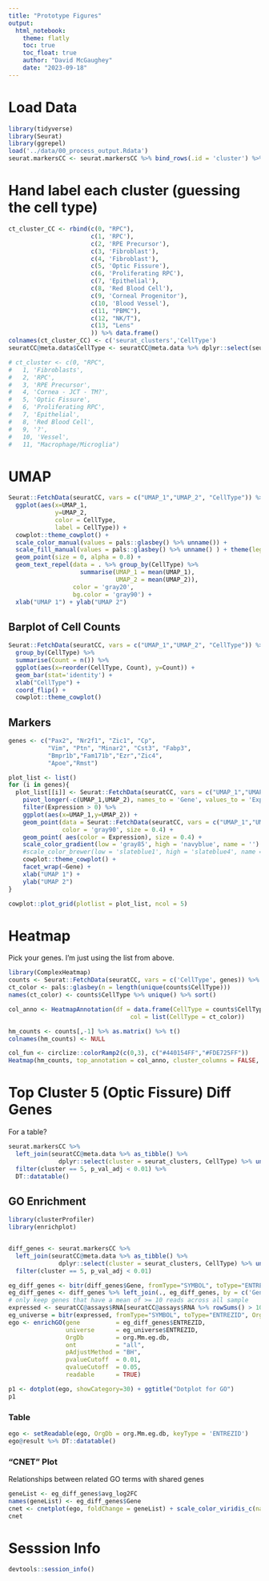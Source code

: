```yaml
---
title: "Prototype Figures"
output: 
  html_notebook:
    theme: flatly
    toc: true
    toc_float: true
    author: "David McGaughey"
    date: "2023-09-18"
---
```



# Load Data

```r
library(tidyverse)
library(Seurat)
library(ggrepel)
load('../data/00_process_output.Rdata')
seurat.markersCC <- seurat.markersCC %>% bind_rows(.id = 'cluster') %>% as_tibble(rownames = 'Gene') %>% mutate(Gene = gsub('\\.\\.\\.\\d+','',Gene))
```

# Hand label each cluster (guessing the cell type)
```r
ct_cluster_CC <- rbind(c(0, "RPC"),
                       c(1, 'RPC'),
                       c(2, 'RPE Precursor'),
                       c(3, 'Fibroblast'),
                       c(4, 'Fibroblast'),
                       c(5, 'Optic Fissure'),
                       c(6, 'Proliferating RPC'),
                       c(7, 'Epithelial'),
                       c(8, 'Red Blood Cell'),
                       c(9, 'Corneal Progenitor'),
                       c(10, 'Blood Vessel'),
                       c(11, "PBMC"),
                       c(12, "NK/T"),
                       c(13, "Lens"
                       )) %>% data.frame()
colnames(ct_cluster_CC) <- c('seurat_clusters','CellType')
seuratCC@meta.data$CellType <- seuratCC@meta.data %>% dplyr::select(seurat_clusters) %>% left_join(ct_cluster_CC) %>% pull(CellType)

# ct_cluster <- c(0, "RPC",
#   1, 'Fibroblasts',
#   2, 'RPC',
#   3, 'RPE Precursor',
#   4, 'Cornea - JCT - TM?',
#   5, 'Optic Fissure',
#   6, 'Proliferating RPC',
#   7, 'Epithelial',
#   8, 'Red Blood Cell',
#   9, '?',
#   10, 'Vessel',
#   11, "Macrophage/Microglia")

```

# UMAP

```r
Seurat::FetchData(seuratCC, vars = c("UMAP_1","UMAP_2", "CellType")) %>%
  ggplot(aes(x=UMAP_1,
             y=UMAP_2, 
             color = CellType, 
             label = CellType)) +
  cowplot::theme_cowplot() +
  scale_color_manual(values = pals::glasbey() %>% unname()) +
  scale_fill_manual(values = pals::glasbey() %>% unname() ) + theme(legend.position = "none") +
  geom_point(size = 0, alpha = 0.8) +
  geom_text_repel(data = . %>% group_by(CellType) %>%
                    summarise(UMAP_1 = mean(UMAP_1),
                              UMAP_2 = mean(UMAP_2)),
                  color = 'gray20',
                  bg.color = 'gray90') +
  xlab("UMAP 1") + ylab("UMAP 2")
```

## Barplot of Cell Counts
```r
Seurat::FetchData(seuratCC, vars = c("UMAP_1","UMAP_2", "CellType")) %>%
  group_by(CellType) %>% 
  summarise(Count = n()) %>% 
  ggplot(aes(x=reorder(CellType, Count), y=Count)) + 
  geom_bar(stat='identity') +
  xlab("CellType") +
  coord_flip() + 
  cowplot::theme_cowplot()
```

## Markers

```r
genes <- c("Pax2", "Nr2f1", "Zic1", "Cp", 
           "Vim", "Ptn", "Minar2", "Cst3", "Fabp3",
           "Bmpr1b","Fam171b","Ezr","Zic4",
           "Apoe","Rmst")

plot_list <- list()
for (i in genes){
  plot_list[[i]] <- Seurat::FetchData(seuratCC, vars = c("UMAP_1","UMAP_2", i)) %>% 
    pivot_longer(-c(UMAP_1,UMAP_2), names_to = 'Gene', values_to = 'Expression') %>% 
    filter(Expression > 0) %>% 
    ggplot(aes(x=UMAP_1,y=UMAP_2)) + 
    geom_point(data = Seurat::FetchData(seuratCC, vars = c("UMAP_1","UMAP_2")),
               color = 'gray90', size = 0.4) +
    geom_point( aes(color = Expression), size = 0.4) +
    scale_color_gradient(low = 'gray85', high = 'navyblue', name = '') +
    #scale_color_brewer(low = 'slateblue1', high = 'slateblue4', name = '') +
    cowplot::theme_cowplot() + 
    facet_wrap(~Gene) + 
    xlab("UMAP 1") + 
    ylab("UMAP 2")
}

cowplot::plot_grid(plotlist = plot_list, ncol = 5)
```


# Heatmap   
Pick your genes. I'm just using the list from above.
```r
library(ComplexHeatmap)
counts <- Seurat::FetchData(seuratCC, vars = c('CellType', genes)) %>% arrange(CellType) 
ct_color <- pals::glasbey(n = length(unique(counts$CellType)))
names(ct_color) <- counts$CellType %>% unique() %>% sort()

col_anno <- HeatmapAnnotation(df = data.frame(CellType = counts$CellType %>% factor()),
                                  col = list(CellType = ct_color))

hm_counts <- counts[,-1] %>% as.matrix() %>% t()
colnames(hm_counts) <- NULL

col_fun <- circlize::colorRamp2(c(0,3), c("#440154FF","#FDE725FF"))
Heatmap(hm_counts, top_annotation = col_anno, cluster_columns = FALSE, col = col_fun, name = ' ' )
```



# Top Cluster 5 (Optic Fissure) Diff Genes

For a table?
```r

seurat.markersCC %>%  
  left_join(seuratCC@meta.data %>% as_tibble() %>% 
              dplyr::select(cluster = seurat_clusters, CellType) %>% unique()) %>% 
  filter(cluster == 5, p_val_adj < 0.01) %>% 
  DT::datatable()

```

## GO Enrichment 
```r
library(clusterProfiler)
library(enrichplot)


diff_genes <- seurat.markersCC %>%  
  left_join(seuratCC@meta.data %>% as_tibble() %>% 
              dplyr::select(cluster = seurat_clusters, CellType) %>% unique()) %>% 
  filter(cluster == 5, p_val_adj < 0.01)

eg_diff_genes <- bitr(diff_genes$Gene, fromType="SYMBOL", toType="ENTREZID", OrgDb="org.Mm.eg.db")
eg_diff_genes <- diff_genes %>% left_join(., eg_diff_genes, by = c('Gene' = 'SYMBOL'))
# only keep genes that have a mean of >= 10 reads across all sample
expressed <- seuratCC@assays$RNA[seuratCC@assays$RNA %>% rowSums() > 10,] %>% row.names()
eg_universe = bitr(expressed, fromType="SYMBOL", toType="ENTREZID", OrgDb="org.Mm.eg.db")
ego <- enrichGO(gene          = eg_diff_genes$ENTREZID,
                universe      = eg_universe$ENTREZID,
                OrgDb         = org.Mm.eg.db,
                ont           = "all",
                pAdjustMethod = "BH",
                pvalueCutoff  = 0.01,
                qvalueCutoff  = 0.05,
                readable      = TRUE)
```

```r
p1 <- dotplot(ego, showCategory=30) + ggtitle("Dotplot for GO")
p1
```

### Table
```r
ego <- setReadable(ego, OrgDb = org.Mm.eg.db, keyType = 'ENTREZID')
ego@result %>% DT::datatable()
```
### "CNET" Plot
Relationships between related GO terms with shared genes
```r
geneList <- eg_diff_genes$avg_log2FC
names(geneList) <- eg_diff_genes$Gene
cnet <- cnetplot(ego, foldChange = geneList) + scale_color_viridis_c(name = 'log2(FoldChange)')
cnet
```



# Sesssion Info
```r
devtools::session_info()
```
